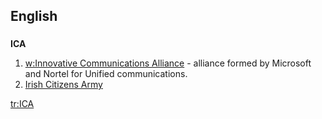 ==English==
{{wikipedia|ICA}}
==={{initialism}}===
'''ICA'''

#[[w:Innovative Communications Alliance]] - alliance formed by Microsoft and Nortel for Unified communications.
#[[w:Irish Citizens Army|Irish Citizens Army]]

[[tr:ICA]]